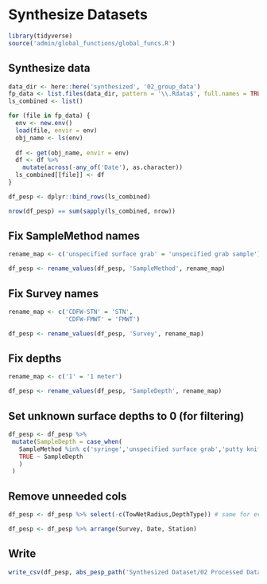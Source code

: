 # Synthesize Datasets

```r
library(tidyverse)
source('admin/global_functions/global_funcs.R')
```

## Synthesize data
```r
data_dir <- here::here('synthesized', '02_group_data')
fp_data <- list.files(data_dir, pattern = '\\.Rdata$', full.names = TRUE)
ls_combined <- list()

for (file in fp_data) {
  env <- new.env()
  load(file, envir = env)
  obj_name <- ls(env)
  
  df <- get(obj_name, envir = env)
  df <- df %>%
    mutate(across(-any_of('Date'), as.character))
  ls_combined[[file]] <- df
}

df_pesp <- dplyr::bind_rows(ls_combined)

nrow(df_pesp) == sum(sapply(ls_combined, nrow))
```

## Fix SampleMethod names
```r
rename_map <- c('unspecified surface grab' = 'unspecified grab sample')

df_pesp <- rename_values(df_pesp, 'SampleMethod', rename_map)
```

## Fix Survey names
```r
rename_map <- c('CDFW-STN' = 'STN',
                'CDFW-FMWT' = 'FMWT')

df_pesp <- rename_values(df_pesp, 'Survey', rename_map)
```

## Fix depths
```r
rename_map <- c('1' = '1 meter')

df_pesp <- rename_values(df_pesp, 'SampleDepth', rename_map)
```

## Set unknown surface depths to 0 (for filtering)
```r
df_pesp <- df_pesp %>%
 mutate(SampleDepth = case_when(
   SampleMethod %in% c('syringe','unspecified surface grab','putty knife') & is.na(SampleDepth) ~ '0',
   TRUE ~ SampleDepth
   )
 )
```

## Remove unneeded cols
```r
df_pesp <- df_pesp %>% select(-c(TowNetRadius,DepthType)) # same for everyone
```

```r
df_pesp <- df_pesp %>% arrange(Survey, Date, Station)
```

## Write
```r
write_csv(df_pesp, abs_pesp_path('Synthesized Dataset/02 Processed Data/PESP_dataset.csv'))
```